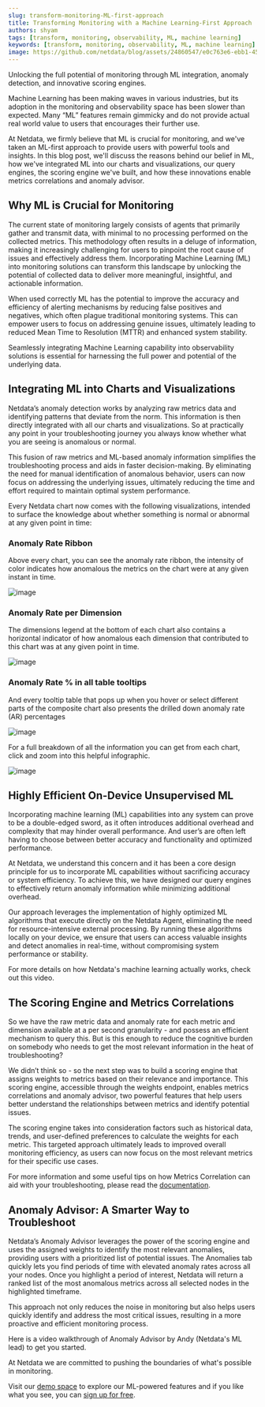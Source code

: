 ```yaml
---
slug: transform-monitoring-ML-first-approach
title: Transforming Monitoring with a Machine Learning-First Approach
authors: shyam
tags: [transform, monitoring, observability, ML, machine learning]
keywords: [transform, monitoring, observability, ML, machine learning]
image: https://github.com/netdata/blog/assets/24860547/e0c763e6-ebb1-4555-a5c9-c8c38ecc0d39
---
```


Unlocking the full potential of monitoring through ML integration, anomaly detection, and innovative scoring engines.

<!--truncate-->

Machine Learning has been making waves in various industries, but its adoption in the monitoring and observability space has been slower than expected. Many “ML” features remain gimmicky and do not provide actual real world value to users that encourages their further use.

At Netdata, we firmly believe that ML is crucial for monitoring, and we've taken an ML-first approach to provide users with powerful tools and insights. In this blog post, we'll discuss the reasons behind our belief in ML, how we've integrated ML into our charts and visualizations, our query engines, the scoring engine we've built, and how these innovations enable metrics correlations and anomaly advisor.

## Why ML is Crucial for Monitoring

The current state of monitoring largely consists of agents that primarily gather and transmit data, with minimal to no processing performed on the collected metrics. This methodology often results in a deluge of information, making it increasingly challenging for users to pinpoint the root cause of issues and effectively address them. Incorporating Machine Learning (ML) into monitoring solutions can transform this landscape by unlocking the potential of collected data to deliver more meaningful, insightful, and actionable information.

When used correctly ML has the potential to improve the accuracy and efficiency of alerting mechanisms by reducing false positives and negatives, which often plague traditional monitoring systems. This can empower users to focus on addressing genuine issues, ultimately leading to reduced Mean Time to Resolution (MTTR) and enhanced system stability.

Seamlessly integrating Machine Learning capability into observability solutions is essential for harnessing the full power and potential of the underlying data.

## Integrating ML into Charts and Visualizations

Netdata’s anomaly detection works by analyzing raw metrics data and identifying patterns that deviate from the norm. This information is then directly integrated with all our charts and visualizations. So at practically any point in your troubleshooting journey you always know whether what you are seeing is anomalous or normal.

This fusion of raw metrics and ML-based anomaly information simplifies the troubleshooting process and aids in faster decision-making. By eliminating the need for manual identification of anomalous behavior, users can now focus on addressing the underlying issues, ultimately reducing the time and effort required to maintain optimal system performance.

Every Netdata chart now comes with the following visualizations, intended to surface the knowledge about whether something is normal or abnormal at any given point in time:

### Anomaly Rate Ribbon

Above every chart, you can see the anomaly rate ribbon, the intensity of color indicates how anomalous the metrics on the chart were at any given instant in time. 

![image](https://github.com/netdata/blog/assets/24860547/1171ca99-7f4a-4e3d-afca-7917df9db954)

### Anomaly Rate per Dimension

The dimensions legend at the bottom of each chart also contains a horizontal indicator of how anomalous each dimension that contributed to this chart was at any given point in time.

![image](https://github.com/netdata/blog/assets/24860547/ccc77302-3604-409f-8c6b-bc62f04476b8)

### Anomaly Rate % in all table tooltips

And every tooltip table that pops up when you hover or select different parts of the composite chart also presents the drilled down anomaly rate (AR) percentages

![image](https://github.com/netdata/blog/assets/24860547/d33ee5b1-dd6f-4b5d-bb64-d9cd98113344)

For a full breakdown of all the information you can get from each chart, click and zoom into this helpful infographic.

![image](https://user-images.githubusercontent.com/43294513/236503200-b1c60298-d6d9-49bb-8927-ede3c78e25e3.png)

## Highly Efficient On-Device Unsupervised ML

Incorporating machine learning (ML) capabilities into any system can prove to be a double-edged sword, as it often introduces additional overhead and complexity that may hinder overall performance. And user’s are often left having to choose between better accuracy and functionality and optimized performance.

At Netdata, we understand this concern and it has been a core design principle for us to incorporate ML capabilities without sacrificing accuracy or system efficiency. To achieve this, we have designed our query engines to effectively return anomaly information while minimizing additional overhead.

Our approach leverages the implementation of highly optimized ML algorithms that execute directly on the Netdata Agent, eliminating the need for resource-intensive external processing. By running these algorithms locally on your device, we ensure that users can access valuable insights and detect anomalies in real-time, without compromising system performance or stability. 

For more details on how Netdata's machine learning actually works, check out this video. 

<ReactPlayer controls width='100%' url='https://www.youtube.com/embed/L1xleckyuDQ'/>

## The Scoring Engine and Metrics Correlations

So we have the raw metric data and anomaly rate for each metric and dimension available at a per second granularity - and possess an efficient mechanism to query this. But is this enough to reduce the cognitive burden on somebody who needs to get the most relevant information in the heat of troubleshooting? 

We didn’t think so - so the next step was to build a scoring engine that assigns weights to metrics based on their relevance and importance. This scoring engine, accessible through the weights endpoint, enables metrics correlations and anomaly advisor, two powerful features that help users better understand the relationships between metrics and identify potential issues.

The scoring engine takes into consideration factors such as historical data, trends, and user-defined preferences to calculate the weights for each metric. This targeted approach ultimately leads to improved overall monitoring efficiency, as users can now focus on the most relevant metrics for their specific use cases. 

For more information and some useful tips on how Metrics Correlation can aid with your troubleshooting, please read the [documentation](https://learn.netdata.cloud/docs/troubleshooting-and-machine-learning/metric-correlations).

## Anomaly Advisor: A Smarter Way to Troubleshoot

Netdata’s Anomaly Advisor leverages the power of the scoring engine and uses the assigned weights to identify the most relevant anomalies, providing users with a prioritized list of potential issues. The Anomalies tab quickly lets you find periods of time with elevated anomaly rates across all your nodes. Once you highlight a period of interest, Netdata will return a ranked list of the most anomalous metrics across all selected nodes in the highlighted timeframe. 

This approach not only reduces the noise in monitoring but also helps users quickly identify and address the most critical issues, resulting in a more proactive and efficient monitoring process.

Here is a video walkthrough of Anomaly Advisor by Andy (Netdata's ML lead) to get you started. 
  
<ReactPlayer controls width='100%' url='https://www.youtube.com/embed/p2Jc5RVjCM8'/>

At Netdata we are committed to pushing the boundaries of what's possible in monitoring.

Visit our [demo space](https://app.netdata.cloud/spaces/netdata-demo/) to explore our ML-powered features and if you like what you see, you can [sign up for free](https://app.netdata.cloud/). 


